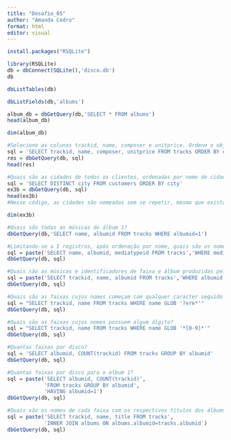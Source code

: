 ---
title: "Desafio_05"
author: "Amanda Cedro"
format: html
editor: visual
---

```{r}
install.packages("RSQLite")
```

```{r}
library(RSQLite)
db = dbConnect(SQLite(),'disco.db')
db
```

```{r}
dbListTables(db)
```

```{r}
dbListFields(db,'albums')
```

```{r}
album_db = dbGetQuery(db,'SELECT * FROM albums')
head(album_db)
```

```{r}
dim(album_db)
```

```{r}
#Selecione as colunas trackid, name, composer e unitprice. Ordene o objeto resultante por unitprice.
sql = 'SELECT trackid, name, composer, unitprice FROM tracks ORDER BY unitprice'
res = dbGetQuery(db, sql)
head(res)
```

```{r}
#Quais são as cidades de todos os clientes, ordenadas por nome de cidade?
sql = 'SELECT DISTINCT city FROM customers ORDER BY city'
ex3b = dbGetQuery(db, sql)
head(ex3b)
#Nesse código, as cidades são nomeadas sem se repetir, mesmo que existam dois clientes residindo na mesma cidade.
```

```{r}
dim(ex3b)
```

```{r}
#Quais são todas as músicas do álbum 1?
dbGetQuery(db,'SELECT name, albumid FROM tracks WHERE albumid=1')
```

```{r}
#Limitando-se a 5 registros, após ordenação por nome, quais são os nomes, ID de álbum e ID de mídia de músicas com mídias de tipo 1 ou 2?
sql = paste('SELECT name, albumid, mediatypeid FROM tracks','WHERE mediatypeid IN (1, 2)','ORDER BY name LIMIT 5')
dbGetQuery(db, sql)
```

```{r}
#Quais são as músicas e identificadores de faixa e álbum produzidas pelo artista que identificador 12?
sql = paste('SELECT trackid, name, albumid FROM tracks','WHERE albumid IN','(SELECT albumid FROM albums WHERE artistid==12)')
dbGetQuery(db, sql)
```

```{r}
#Quais são as faixas cujos nomes começam com qualquer caracter seguido de 'ere' e terminam com qualquer expressão?
sql = "SELECT trackid, name FROM tracks WHERE name GLOB '?ere*'"
dbGetQuery(db, sql)
```

```{r}
#Quais são as faixas cujos nomes possuem algum dígito?
sql = "SELECT trackid, name FROM tracks WHERE name GLOB '*[0-9]*'"
dbGetQuery(db, sql)
```

```{r}
#Quantas faixas por disco?
sql = 'SELECT albumid, COUNT(trackid) FROM tracks GROUP BY albumid'
dbGetQuery(db, sql)
```

```{r}
#Quantas faixas por disco para o album 1?
sql = paste('SELECT albumid, COUNT(trackid)',
            'FROM tracks GROUP BY albumid',
            'HAVING albumid=1')
dbGetQuery(db, sql)
```

```{r}
#Quais são os nomes de cada faixa com os respectivos títulos dos álbums?
sql = paste('SELECT trackid, name, title FROM tracks',
            'INNER JOIN albums ON albums.albumid=tracks.albumid')
dbGetQuery(db, sql)
```